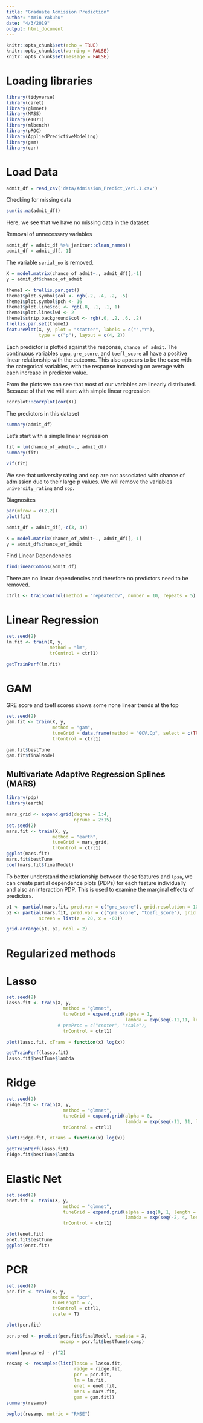 ```yaml
---
title: "Graduate Admission Prediction"
author: "Amin Yakubu"
date: "4/3/2019"
output: html_document
---
```


```r
knitr::opts_chunk$set(echo = TRUE)
knitr::opts_chunk$set(warning = FALSE)
knitr::opts_chunk$set(message = FALSE)
```

# Loading libraries
```r
library(tidyverse)
library(caret)
library(glmnet)
library(MASS)
library(e1071)
library(mlbench)
library(pROC)
library(AppliedPredictiveModeling)
library(gam)
library(car)
```

# Load Data

```r
admit_df = read_csv('data/Admission_Predict_Ver1.1.csv')
```

Checking for missing data 
```r
sum(is.na(admit_df))
```

Here, we see that we have no missing data in the dataset

Removal of unnecessary variables
```r
admit_df = admit_df %>% janitor::clean_names() 
admit_df = admit_df[,-1]
```

The variable `serial_no` is removed.

```r
X = model.matrix(chance_of_admit~., admit_df)[,-1]
y = admit_df$chance_of_admit
```

```r
theme1 <- trellis.par.get()
theme1$plot.symbol$col <- rgb(.2, .4, .2, .5)
theme1$plot.symbol$pch <- 16
theme1$plot.line$col <- rgb(.8, .1, .1, 1)
theme1$plot.line$lwd <- 2
theme1$strip.background$col <- rgb(.0, .2, .6, .2)
trellis.par.set(theme1)
featurePlot(X, y, plot = "scatter", labels = c("","Y"),
            type = c("p"), layout = c(4, 2))
```

Each predictor is plotted against the response, `chance_of_admit`. The continuous variables `cgpa`, `gre_score`, and `toefl_score` all have a positive linear relationship with the outcome. This also appears to be the case with the categorical variables, with the response increasing on average with each increase in predictor value.

From the plots we can see that most of our variables are linearly distributed. Because of that we will start with simple linear regression

```r
corrplot::corrplot(cor(X))
```

The predictors in this dataset 

```r
summary(admit_df)
```

Let's start with a simple linear regression

```r
fit = lm(chance_of_admit~., admit_df)
summary(fit)
```

```r
vif(fit)
```

We see that university rating and sop are not associated with chance of admission due to their large p values. We will remove the variables `university_rating` and `sop`. 

Diagnositcs 

```r
par(mfrow = c(2,2)) 
plot(fit)
```

```r
admit_df = admit_df[,-c(3, 4)]
```

```r
X = model.matrix(chance_of_admit~., admit_df)[,-1]
y = admit_df$chance_of_admit
```

Find Linear Dependencies
```r
findLinearCombos(admit_df)
```

There are no linear dependencies and therefore no predictors need to be removed.

```r
ctrl1 <- trainControl(method = "repeatedcv", number = 10, repeats = 5)

```

# Linear Regression

```r
set.seed(2)
lm.fit <- train(X, y,
                method = "lm",
                trControl = ctrl1)

getTrainPerf(lm.fit)

```

# GAM

GRE score and toefl scores shows some none linear trends at the top

```r
set.seed(2)
gam.fit <- train(X, y,
                 method = "gam",
                 tuneGrid = data.frame(method = "GCV.Cp", select = c(TRUE, FALSE)),
                 trControl = ctrl1)

gam.fit$bestTune
gam.fit$finalModel
```

## Multivariate Adaptive Regression Splines (MARS)

```r
library(pdp)
library(earth)
```

```r
mars_grid <- expand.grid(degree = 1:4, 
                         nprune = 2:15)
set.seed(2)
mars.fit <- train(X, y,
                 method = "earth",
                 tuneGrid = mars_grid,
                 trControl = ctrl1)
ggplot(mars.fit)
mars.fit$bestTune
coef(mars.fit$finalModel)
```

To better understand the relationship between these features and `lpsa`, we can create partial dependence plots (PDPs) for each feature individually and also an interaction PDP. This is used to examine the marginal effects of predictors.

```r
p1 <- partial(mars.fit, pred.var = c("gre_score"), grid.resolution = 10) %>% autoplot()
p2 <- partial(mars.fit, pred.var = c("gre_score", "toefl_score"), grid.resolution = 10) %>% plotPartial(levelplot = FALSE, zlab = "yhat", drape = TRUE, 
            screen = list(z = 20, x = -60))

grid.arrange(p1, p2, ncol = 2)
```

# Regularized methods 

# Lasso

```r
set.seed(2)
lasso.fit <- train(X, y,
                     method = "glmnet",
                     tuneGrid = expand.grid(alpha = 1, 
                                            lambda = exp(seq(-11,11, length = 300))),
                   # preProc = c("center", "scale"),
                     trControl = ctrl1)

plot(lasso.fit, xTrans = function(x) log(x))

getTrainPerf(lasso.fit)
lasso.fit$bestTune$lambda
```

# Ridge

```r
set.seed(2)
ridge.fit <- train(X, y,
                     method = "glmnet",
                     tuneGrid = expand.grid(alpha = 0, 
                                            lambda = exp(seq(-11, 11, length = 300))),
                     trControl = ctrl1)

plot(ridge.fit, xTrans = function(x) log(x))

getTrainPerf(lasso.fit)
ridge.fit$bestTune$lambda
```

# Elastic Net

```r
set.seed(2)
enet.fit <- train(X, y,
                     method = "glmnet",
                     tuneGrid = expand.grid(alpha = seq(0, 1, length = 5), 
                                            lambda = exp(seq(-2, 4, length = 50))),
                     trControl = ctrl1)

plot(enet.fit)
enet.fit$bestTune
ggplot(enet.fit)
```

# PCR

```r
set.seed(2)
pcr.fit <- train(X, y,
                 method = "pcr",
                 tuneLength = 7,
                 trControl = ctrl1,
                 scale = T)

plot(pcr.fit)

pcr.pred <- predict(pcr.fit$finalModel, newdata = X, 
                    ncomp = pcr.fit$bestTune$ncomp)

mean((pcr.pred - y)^2)
```

```r
resamp <- resamples(list(lasso = lasso.fit, 
                         ridge = ridge.fit, 
                         pcr = pcr.fit,
                         lm = lm.fit,
                         enet = enet.fit,
                         mars = mars.fit,
                         gam = gam.fit))
summary(resamp)
```

```r
bwplot(resamp, metric = "RMSE")
```

